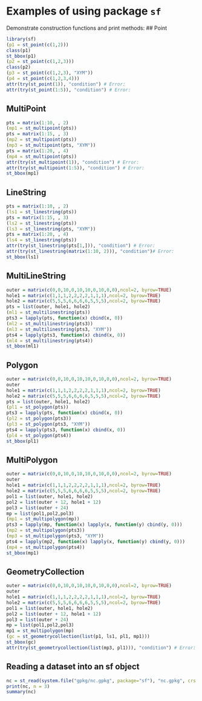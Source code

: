 <!--
%\VignetteEngine{knitr::knitr}
%\VignetteIndexEntry{Examples of using sf}
-->

# Examples of using package `sf`

Demonstrate construction functions and print methods:
## Point
```r
library(sf)
(p1 = st_point(c(1,2)))
class(p1)
st_bbox(p1)
(p2 = st_point(c(1,2,3)))
class(p2)
(p3 = st_point(c(1,2,3), "XYM"))
(p4 = st_point(c(1,2,3,4)))
attr(try(st_point(1)), "condition") # Error:
attr(try(st_point(1:5)), "condition") # Error:
```

## MultiPoint
```r
pts = matrix(1:10, , 2)
(mp1 = st_multipoint(pts))
pts = matrix(1:15, , 3)
(mp2 = st_multipoint(pts))
(mp3 = st_multipoint(pts, "XYM"))
pts = matrix(1:20, , 4)
(mp4 = st_multipoint(pts))
attr(try(st_multipoint(1)), "condition") # Error:
attr(try(st_multipoint(1:5)), "condition") # Error:
st_bbox(mp1)
```

## LineString
```r
pts = matrix(1:10, , 2)
(ls1 = st_linestring(pts))
pts = matrix(1:15, , 3)
(ls2 = st_linestring(pts))
(ls3 = st_linestring(pts, "XYM"))
pts = matrix(1:20, , 4)
(ls4 = st_linestring(pts))
attr(try(st_linestring(pts[1,])), "condition") # Error:
attr(try(st_linestring(matrix(1:10, 2))), "condition")# Error:
st_bbox(ls1)
```

## MultiLineString
```r
outer = matrix(c(0,0,10,0,10,10,0,10,0,0),ncol=2, byrow=TRUE)
hole1 = matrix(c(1,1,1,2,2,2,2,1,1,1),ncol=2, byrow=TRUE)
hole2 = matrix(c(5,5,5,6,6,6,6,5,5,5),ncol=2, byrow=TRUE)
pts = list(outer, hole1, hole2)
(ml1 = st_multilinestring(pts))
pts3 = lapply(pts, function(x) cbind(x, 0))
(ml2 = st_multilinestring(pts3))
(ml3 = st_multilinestring(pts3, "XYM"))
pts4 = lapply(pts3, function(x) cbind(x, 0))
(ml4 = st_multilinestring(pts4))
st_bbox(ml1)
```

## Polygon
```r
outer = matrix(c(0,0,10,0,10,10,0,10,0,0),ncol=2, byrow=TRUE)
outer
hole1 = matrix(c(1,1,1,2,2,2,2,1,1,1),ncol=2, byrow=TRUE)
hole2 = matrix(c(5,5,5,6,6,6,6,5,5,5),ncol=2, byrow=TRUE)
pts = list(outer, hole1, hole2)
(pl1 = st_polygon(pts))
pts3 = lapply(pts, function(x) cbind(x, 0))
(pl2 = st_polygon(pts3))
(pl3 = st_polygon(pts3, "XYM"))
pts4 = lapply(pts3, function(x) cbind(x, 0))
(pl4 = st_polygon(pts4))
st_bbox(pl1)
```

## MultiPolygon
```r
outer = matrix(c(0,0,10,0,10,10,0,10,0,0),ncol=2, byrow=TRUE)
outer
hole1 = matrix(c(1,1,1,2,2,2,2,1,1,1),ncol=2, byrow=TRUE)
hole2 = matrix(c(5,5,5,6,6,6,6,5,5,5),ncol=2, byrow=TRUE)
pol1 = list(outer, hole1, hole2)
pol2 = list(outer + 12, hole1 + 12)
pol3 = list(outer + 24)
mp = list(pol1,pol2,pol3)
(mp1 = st_multipolygon(mp))
pts3 = lapply(mp, function(x) lapply(x, function(y) cbind(y, 0)))
(mp2 = st_multipolygon(pts3))
(mp3 = st_multipolygon(pts3, "XYM"))
pts4 = lapply(mp2, function(x) lapply(x, function(y) cbind(y, 0)))
(mp4 = st_multipolygon(pts4))
st_bbox(mp1)
```

## GeometryCollection
```r
outer = matrix(c(0,0,10,0,10,10,0,10,0,0),ncol=2, byrow=TRUE)
outer
hole1 = matrix(c(1,1,1,2,2,2,2,1,1,1),ncol=2, byrow=TRUE)
hole2 = matrix(c(5,5,5,6,6,6,6,5,5,5),ncol=2, byrow=TRUE)
pol1 = list(outer, hole1, hole2)
pol2 = list(outer + 12, hole1 + 12)
pol3 = list(outer + 24)
mp = list(pol1,pol2,pol3)
mp1 = st_multipolygon(mp)
(gc = st_geometrycollection(list(p1, ls1, pl1, mp1)))
st_bbox(gc)
attr(try(st_geometrycollection(list(mp3, pl1))), "condition") # Error:
```

## Reading a dataset into an sf object
```r
nc = st_read(system.file("gpkg/nc.gpkg", package="sf"), "nc.gpkg", crs = 4267)
print(nc, n = 3)
summary(nc)
```
